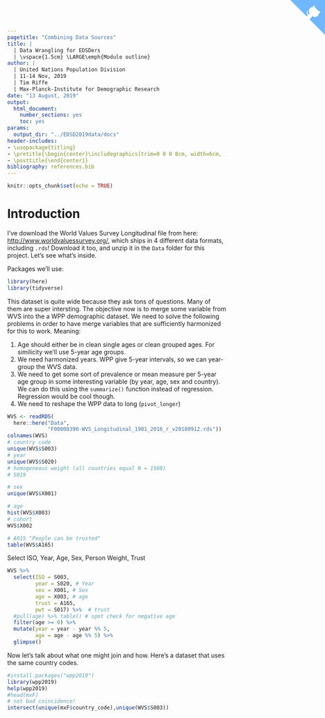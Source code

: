 ```yaml
---
pagetitle: "Combining Data Sources"
title: | 
  | Data Wrangling for EDSDers
  | \vspace{1.5cm} \LARGE\emph{Module outline}
author: |
  | United Nations Population Division
  | 11-14 Nov, 2019
  | Tim Riffe
  | Max-Planck-Institute for Demographic Research
date: "13 August, 2019"
output:
  html_document:
    number_sections: yes
    toc: yes
params:
  output_dir: "../EDSD2019data/docs"
header-includes:
- \usepackage{titling}
- \pretitle{\begin{center}\includegraphics[trim=0 0 0 8cm, width=6cm, ]{assets/MPIDR_square_color.pdf}\\[\bigskipamount]}
- \posttitle{\end{center}}
bibliography: references.bib
---
```



<a href="https://github.com/timriffe/EDSD2019data" class="github-corner" aria-label="View source on GitHub"><svg width="80" height="80" viewBox="0 0 250 250" style="fill:#70B7FD; color:#fff; position: absolute; top: 0; border: 0; right: 0;" aria-hidden="true"><path d="M0,0 L115,115 L130,115 L142,142 L250,250 L250,0 Z"></path><path d="M128.3,109.0 C113.8,99.7 119.0,89.6 119.0,89.6 C122.0,82.7 120.5,78.6 120.5,78.6 C119.2,72.0 123.4,76.3 123.4,76.3 C127.3,80.9 125.5,87.3 125.5,87.3 C122.9,97.6 130.6,101.9 134.4,103.2" fill="currentColor" style="transform-origin: 130px 106px;" class="octo-arm"></path><path d="M115.0,115.0 C114.9,115.1 118.7,116.5 119.8,115.4 L133.7,101.6 C136.9,99.2 139.9,98.4 142.2,98.6 C133.8,88.0 127.5,74.4 143.8,58.0 C148.5,53.4 154.0,51.2 159.7,51.0 C160.3,49.4 163.2,43.6 171.4,40.1 C171.4,40.1 176.1,42.5 178.8,56.2 C183.1,58.6 187.2,61.8 190.9,65.4 C194.5,69.0 197.7,73.2 200.1,77.6 C213.8,80.2 216.3,84.9 216.3,84.9 C212.7,93.1 206.9,96.0 205.4,96.6 C205.1,102.4 203.0,107.8 198.3,112.5 C181.9,128.9 168.3,122.5 157.7,114.1 C157.9,116.9 156.7,120.9 152.7,124.9 L141.0,136.5 C139.8,137.7 141.6,141.9 141.8,141.8 Z" fill="currentColor" class="octo-body"></path></svg></a><style>.github-corner:hover .octo-arm{animation:octocat-wave 560ms ease-in-out}@keyframes octocat-wave{0%,100%{transform:rotate(0)}20%,60%{transform:rotate(-25deg)}40%,80%{transform:rotate(10deg)}}@media (max-width:500px){.github-corner:hover .octo-arm{animation:none}.github-corner .octo-arm{animation:octocat-wave 560ms ease-in-out}}</style>


```r
knitr::opts_chunk$set(echo = TRUE)
```

# Introduction

I've download the World Values Survey Longitudinal file from here: [http://www.worldvaluessurvey.org/](http://www.worldvaluessurvey.org/), which ships in 4 different data formats, including `.rds`! Download it too, and unzip it in the `Data` folder for this project. Let's see what's inside.

Packages we'll use:
```r
library(here)
library(tidyverse)
```

This dataset is quite wide because they ask tons of questions. Many of them are super intersting. The objective now is to merge some variable from WVS into the a WPP demographic dataset. We need to solve the following problems in order to have merge variables that are sufficiently harmonized for this to work. Meaning: 

1. Age should either be in clean single ages or clean grouped ages. For similicity we'll use 5-year age groups. 
2. We need harmonized years. WPP give 5-year intervals, so we can year-group the WVS data.
3. We need to get some sort of prevalence or mean measure per 5-year age group in some interesting variable (by year, age, sex and country). We can do this using the `summarize()` function instead of regression. Regression would be cool though.
4. We need to reshape the WPP data to long (`pivot_longer`)
```r
WVS <- readRDS(
  here::here("Data",
             "F00008390-WVS_Longitudinal_1981_2016_r_v20180912.rds"))
colnames(WVS)
# country code
unique(WVS$S003)
# year
unique(WVS$S020)
# homogeneous weight (all countries equal N = 1500)
# S019 

# sex
unique(WVS$X001)

# age
hist(WVS$X003)
# cohort
WVS$X002

# A015 "People can be trusted"
table(WVS$A165)
```

Select ISO, Year, Age, Sex, Person Weight, Trust
```r
WVS %>% 
  select(ISO = S003, 
         year = S020, # Year
         sex = X001, # Sex
         age = X003, # age
         trust = A165,
         pwt = S017) %>%  # trust
  #pull(age) %>% table() # spot check for negative age
  filter(age >= 0) %>% 
  mutate(year = year - year %% 5,
         age = age - age %% 5) %>% 
  glimpse()
```




Now let's talk about what one might join and how. Here's a dataset that uses the same country codes.
```r
#install.packages("wpp2019")
library(wpp2019)
help(wpp2019)
#head(mxF)
# not bad coincidence!
intersect(unique(mxF$country_code),unique(WVS$S003))
```


